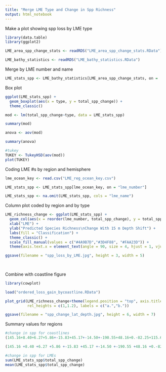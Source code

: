 ```yaml
---
title: "Merge LME Type and Change in Spp Richness"
output: html_notebook
---
```


Make a plot showing spp loss by LME type

```r
library(data.table)
library(ggplot2)

LME_area_spp_change_stats <- readRDS("LME_area_spp_change_stats.RData")

LME_bathy_statistics <- readRDS("LME_bathy_statistics.RData")

```

Merge by LME number and name
```r
LME_stats_spp <- LME_bathy_statistics[LME_area_spp_change_stats, on = .(lme_number, lme_name)]
```

Box plot
```r
ggplot(LME_stats_spp) +
  geom_boxplot(aes(x = type, y = total_spp_change)) +
  theme_classic()

mod <- lm(total_spp_change~type, data = LME_stats_spp)

summary(mod)

anova <- aov(mod)

summary(anova)

#tukey
TUKEY <- TukeyHSD(aov(mod))
plot(TUKEY)

```
Coding LME #s by region and hemisphere
```r
lme_ocean_key <- read.csv("LME_reg_ocean_key.csv")

LME_stats_spp <- LME_stats_spp[lme_ocean_key, on = "lme_number"]

LME_stats_spp <- na.omit(LME_stats_spp, cols = "lme_name")
```


Column plot coded by region and by type

```r
LME_richness_change <- ggplot(LME_stats_spp) +
  geom_col(aes(x = reorder(lme_number, total_spp_change), y = total_spp_change, fill = type)) +
  xlab("LME") +
  ylab("Predicted Species Richness\nChange With 15 m Depth Shift") +
  labs(fill = "Classification") +
  theme_classic() +
  scale_fill_manual(values = c("#4A9B7D","#3D4F88", "#FAA23D")) +
  theme(axis.text.x = element_text(angle = 90, size = 4, hjust = 1, vjust = 0.5), legend.title = element_blank())

ggsave(filename = "spp_loss_by_LME.jpg", height = 3, width = 5)
  
  


```

Combine with coastline figure

```r
library(cowplot)

load("ordered_loss_gain_bycoastline.RData")

plot_grid(LME_richness_change+theme(legend.position = "top", axis.title.y = element_text(size = 8)), ordered_loss_gain_bycoastline+theme(legend.position = "top", axis.title.y = element_text(size = 8), axis.text.x = element_text(size = 7)), nrow = 2, ncol = 1,
          rel_heights = c(1,1.2), labels = c("a.","b."))

ggsave(filename = "spp_change_lat_depth.jpg", height = 6, width = 7)

```
Summary values for regions
```r
#change in spp for coastlines
(145.16+8.40+6.27+5.86+-15.83+45.17+-14.50+-190.55+48.16+0.-82.25+115.61+114.61) #sum

(145.16 +8.40 +6.27 +5.86 +-15.83 +45.17 +-14.50 +-190.55 +48.16 +0.-82.25 +115.61 +114.61)/12 #mean

#change in spp for LMEs
sum(LME_stats_spp$total_spp_change)
mean(LME_stats_spp$total_spp_change)
```

